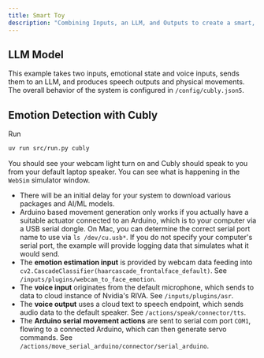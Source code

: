 ```yaml
---
title: Smart Toy
description: "Combining Inputs, an LLM, and Outputs to create a smart, engaging toy."
---
```


## LLM Model

This example takes two inputs, emotional state and voice inputs, sends them to an LLM, and produces speech outputs and physical movements. The overall behavior of the system is configured in `/config/cubly.json5`.

## Emotion Detection with Cubly

Run
```bash
uv run src/run.py cubly
```

You should see your webcam light turn on and Cubly should speak to you from your default laptop speaker. You can see what is happening in the `WebSim` simulator window. 

* There will be an initial delay for your system to download various packages and AI/ML models. 
* Arduino based movement generation only works if you actually have a suitable actuator connected to an Arduino, which is to your computer via a USB serial dongle. On Mac, you can determine the correct serial port name to use via `ls /dev/cu.usb*`. If you do not specify your computer's serial port, the example will provide logging data that simulates what it would send.
* The **emotion estimation input** is provided by webcam data feeding into `cv2.CascadeClassifier(haarcascade_frontalface_default)`. See `/inputs/plugins/webcam_to_face_emotion`.
* The **voice input** originates from the default microphone, which sends to data to cloud instance of Nvidia's RIVA. See `/inputs/plugins/asr`.
* The **voice output** uses a cloud text to speech endpoint, which sends audio data to the default speaker. See `/actions/speak/connector/tts`.
* The **Arduino serial movement actions** are sent to serial com port `COM1`, flowing to a connected Arduino, which can then generate servo commands. See `/actions/move_serial_arduino/connector/serial_arduino`.